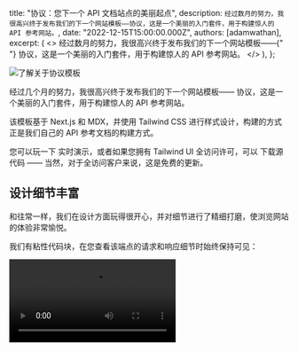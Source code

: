 

  title: "协议：您下一个 API 文档站点的美丽起点",
  description: `经过数月的努力，我很高兴终于发布我们的下一个网站模板——协议，这是一个美丽的入门套件，用于构建惊人的 API 参考网站。`,
  date: "2022-12-15T15:00:00.000Z",
  authors: [adamwathan],
  excerpt: (
    <>
      经过数月的努力，我很高兴终于发布我们的下一个网站模板——{" "}
      <Link href="https://tailwindui.com/templates/protocol">协议</Link>，这是一个美丽的入门套件，用于构建惊人的 API 参考网站。
    </>
  ),
};

<Link href="https://tailwindui.com/templates/protocol">
  <Image alt="了解关于协议模板" src={home} />
</Link>

经过几个月的努力，我很高兴终于发布我们的下一个网站模板—— <Link href="https://tailwindui.com/templates/protocol">协议</Link>，这是一个美丽的入门套件，用于构建惊人的 API 参考网站。

该模板基于 Next.js 和 MDX，并使用 Tailwind CSS 进行样式设计，构建的方式正是我们自己的 API 参考文档的构建方式。

您可以玩一下 <Link href="https://protocol.tailwindui.com/">实时演示</Link>，或者如果您拥有 Tailwind UI 全访问许可，可以 <Link href="https://tailwindui.com/templates/protocol">下载源代码</Link> —— 当然，对于全访问客户来说，这是免费的更新。

## 设计细节丰富

和往常一样，我们在设计方面玩得很开心，并对细节进行了精细打磨，使浏览网站的体验非常愉悦。

我们有粘性代码块，在您查看该端点的请求和响应细节时始终保持可见：

<Video src="https://assets.tailwindcss.com/blog/2022-12-15-protocol-api-documentation-template/sticky-code-blocks.mp4" />

首页卡片上还有美丽的悬停效果——它会随着鼠标光标移动而产生渐变光晕，揭示出细腻的背景图案：

<Video src="https://assets.tailwindcss.com/blog/2022-12-15-protocol-api-documentation-template/hovering-cards.mp4" />

不过我最喜欢的细节是侧边导航，它跟踪可见的页面内容，但使用了一种“迷你地图”策略，其中所有可见的页面部分都会被高亮显示：

<Video src="https://assets.tailwindcss.com/blog/2022-12-15-protocol-api-documentation-template/animated-sidebar.mp4" />

在您滚动页面时观看这个动画，真是令人惊叹——感谢 <Link href="https://www.framer.com/motion/">Framer Motion</Link> 一如既往地处理了繁重的工作。即使我绝对讨厌 React，我也肯定会使用它，只是为了使用这个库，真的太棒了。

## 我们想要的开发者体验

我们花了很多时间来决定如何连接这个项目的实际内容。我们探索了许多不同的选项，以使用不同的标准自动生成文档，但对于我的口味来说，这一切都感觉有些限制。

我个人希望能够完全按照自己的意愿编写文档。因此，对于协议，我们优化了控制能力，同时提供了很多编写便利，使得快速精准地编写所需内容成为可能。

您在 MDX 中编写端点文档，同时混合我们提供的一些小组件，以便快速构造内容：

````jsx
// [!code filename:messages.mdx]
## 创建一条消息 {{ tag: 'POST', label: '/v1/messages' }}

<Row>
  <Col>

    发布一条新消息到特定对话中。

    ### 必需属性

    <Properties>
      <Property name="conversation_id" type="string">
        消息所属对话的唯一标识符。
      </Property>
      <Property name="message" type="string">
        消息内容。
      </Property>
    </Properties>

  </Col>
  <Col sticky>

    <CodeGroup title="请求" tag="POST" label="/v1/messages">

    ```bash {{ title: 'cURL' }}
    curl https://api.protocol.chat/v1/messages \
      -H "Authorization: Bearer {token}" \
      -d conversation_id="xgQQXg3hrtjh7AvZ" \
      -d message="你就是法国人所说的 'les incompetents.'"
    ```

    ```js
    const client = new ApiClient(token)
    await client.messages.create({
      conversation_id: 'xgQQXg3hrtjh7AvZ',
      message: '你就是法国人所说的 'les incompetents.'',
    })
    ```

    </CodeGroup>

    ```json {{ title: '响应' }}
    {
      "id": "gWqY86BMFRiH5o11",
      "conversation_id": "xgQQXg3hrtjh7AvZ",
      "message": "你就是法国人所说的 'les incompetents.'",
      "reactions": [],
      "created_at": 692233200,
    }
    ```

  </Col>
</Row>
````

这将生成如下的文档：

<Image alt="MDX 源生成的文档示例" src={documentation} />

为了真正完善编写体验，我们甚至构建了 <Link href="https://www.npmjs.com/package/mdx-annotations">mdx-annotations</Link>——一个新库，将我们在使用 <Link href="https://markdoc.dev/">Markdoc</Link> 时喜爱的注释功能引入到 MDX。

它让您可以通过使用一个对象对标记进行注释，将 props 传递到 MDX 内容中的标签中，如下标题所示：

```mdx
## 创建一条消息 { tag: 'POST', label: '/v1/messages' }
```

...这将被转换为以下 JSX：

```jsx
<Heading level={2} tag="POST" label="/v1/messages">
  创建一条消息
</Heading>
```

这使您可以更加快速地进行编写，因为您可以继续使用 Markdown，而不必深入到原始 JSX 中仅仅是为了传递一些额外的数据。

## 可调适的设计

我认为这个模板将对很多人非常有用，因此对我们来说，能够轻松自定义设计以匹配您品牌的样式非常重要。

我们故意设计了我们在网站中使用的插图背景图案，使其对基本上任何人都感觉“与品牌契合”——您可以看出这是专业设计师的作品，但它简单，并且主题偏向于“技术”，这正是所有 API 参考网站共通的特点。

<Image alt="包含在该模板中的插图背景图案" src={texture} />

我们在代码中构建了该图案，而不是将其作为已经包含所有颜色的数据的资产输出，因此很容易调整以匹配您自己的配色方案。

在语法高亮方面，我们使用了 <Link href="https://github.com/shikijs/shiki">Shiki</Link>，搭配 `css-variables` 主题，使您只需选择 9 种颜色即可轻松更新语法高亮以符合您的品牌：

```css
:root {
  --shiki-color-text: theme("colors.white");
  --shiki-token-constant: theme("colors.emerald.300");
  --shiki-token-string: theme("colors.emerald.300");
  --shiki-token-comment: theme("colors.zinc.500");
  --shiki-token-keyword: theme("colors.sky.300");
  --shiki-token-parameter: theme("colors.pink.300");
  --shiki-token-function: theme("colors.violet.300");
  --shiki-token-string-expression: theme("colors.emerald.300");
  --shiki-token-punctuation: theme("colors.zinc.200");
}
```

这要比试图从头开始创建自己的主题轻松得多！

除了我们在演示中使用的四个图标外，我们还包含了另外 24 个图标，用于许多常见的 API 资源类型：

查看这张截图，我们将协议模板适配到我们的朋友 <Link href="https://convertkit.com/">ConvertKit</Link> 使用的 API 参考：

乍一看与原来的模板有很大不同，但当您真正深入了解时，实际上并没有什么太大变化——只需更新一些按钮和链接颜色，logo，调整插图中的渐变，挑选一些不同的语法高亮颜色。

## 黑暗模式

当然，网站包括黑暗模式支持——它是为开发者设计的，你真的认为我们会那么无知吗？你永远不会原谅我们的。

<Image alt="协议模板在黑暗模式下的设计" src={darkmode} />

黑暗模式版本也有许多自己酷炫的设计细节——例如我非常喜欢不同的主按钮处理方式。

## 与 Algolia DocSearch 集成的命令面板

我们喜欢 Algolia 作为文档搜索工具，并在 Tailwind CSS 网站以及我们的 <Link href="https://tailwindui.com/templates/syntax">Syntax</Link> 模板中使用它。

我们也为协议连接了它，但这次使用了 Algolia 的无头 <Link href="https://www.algolia.com/doc/ui-libraries/autocomplete/introduction/what-is-autocomplete/">自动完成库</Link>，这样我们可以完全控制搜索 UI：

<Video src="https://assets.tailwindcss.com/blog/2022-12-15-protocol-api-documentation-template/command-palette.mp4" />

这种方法的好处是我们可以使用普通的工具类来样式化一切，而不是编写自定义 CSS 来样式化一个已经被样式化的小部件，这在 Tailwind CSS 项目中感觉更加自然。

---

这就是全部——推出最后一个 Tailwind UI 模板，结束 2022 年！我们还有 <Link href="https://twitter.com/jamesm/status/1597230404200968195">另一个</Link> 准备好了，因此请关注新的一年。我们即将分享一些令人兴奋的 Tailwind CSS v4.0 消息！